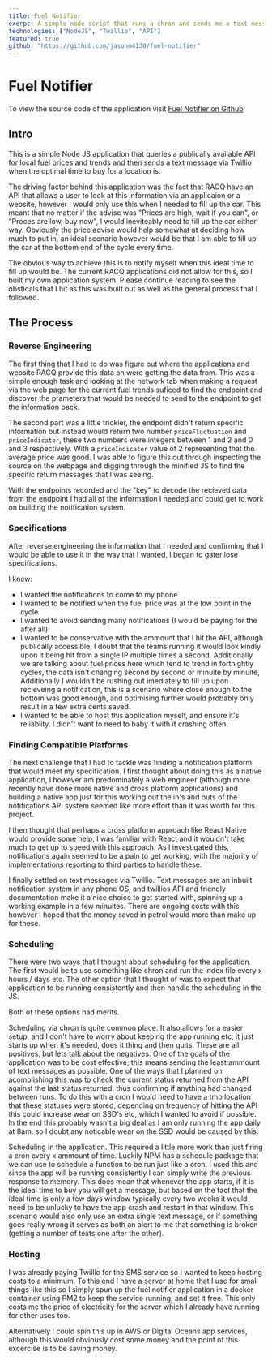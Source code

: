 ```yaml
---
title: Fuel Notifier
exerpt: A simple node script that runs a chron and sends me a text message when the fuel price cycle is at it's lowest. Based off the RACQ fuel finder app.
technologies: ["NodeJS", "Twillio", "API"]
featured: true
github: "https://github.com/jasonm4130/fuel-notifier"
---
```


# Fuel Notifier

To view the source code of the application visit [Fuel Notifier on Github](https://github.com/jasonm4130/fuel-notifier)

## Intro

This is a simple Node JS application that queries a publically available API for local fuel prices and trends and then sends a text message via Twillio when the optimal time to buy for a location is.

The driving factor behind this application was the fact that RACQ have an API that allows a user to look at this information via an applicaion or a website, however I would only use this when I needed to fill up the car. This meant that no matter if the advise was "Prices are high, wait if you can", or "Proces are low, buy now", I would ineviteably need to fill up the car either way. Obviously the price advise would help somewhat at deciding how much to put in, an ideal scenario however would be that I am able to fill up the car at the bottom end of the cycle every time.

The obvious way to achieve this is to notify myself when this ideal time to fill up would be. The current RACQ applications did not allow for this, so I built my own application system. Please continue reading to see the obsticals that I hit as this was built out as well as the general process that I followed.

## The Process

### Reverse Engineering

The first thing that I had to do was figure out where the applications and website RACQ provide this data on were getting the data from. This was a simple enough task and looking at the network tab when making a request via the web page for the current fuel trends suficed to find the endpoint and discover the prameters that would be needed to send to the endpoint to get the information back.

The second part was a little trickier, the endpoint didn't return specific information but instead would return two number `priceFluctuation` and `priceIndicator`, these two numbers were integers between 1 and 2 and 0 and 3 respectively. With a `priceIndicator` value of 2 representing that the average price was good. I was able to figure this out through inspecting the source on the webpage and digging through the minified JS to find the specific return messages that I was seeing.

With the endpoints recorded and the "key" to decode the recieved data from the endpoint I had all of the information I needed and could get to work on building the notification system.

### Specifications

After reverse engineering the information that I needed and confirming that I would be able to use it in the way that I wanted, I began to gater lose specifications.

I knew:

- I wanted the notifications to come to my phone
- I wanted to be notified when the fuel price was at the low point in the cycle
- I wanted to avoid sending many notifications (I would be paying for the after all)
- I wanted to be conservative with the ammount that I hit the API, although publically accessible, I doubt that the teams running it would look kindly upon it being hit from a single IP multiple times a second. Additionally we are talking about fuel prices here which tend to trend in fortnightly cycles, the data isn't changing second by second or minuite by minuite, Additionally I wouldn't be rushing out imediately to fill up upon recieveing a notification, this is a scenario where close enough to the bottom was good enough, and optimising further would probably only result in a few extra cents saved.
- I wanted to be able to host this application myself, and ensure it's reliablity. I didn't want to need to baby it with it crashing often.

### Finding Compatible Platforms

The next challenge that I had to tackle was finding a notification platform that would meet my specification. I first thought about doing this as a native application, I however am predominately a web engineer (although more recently have done more native and cross platform applications) and building a native app just for this working out the in's and outs of the notifications API system seemed like more effort than it was worth for this project.

I then thought that perhaps a cross platform approach like React Native would provide some help, I was familiar with React and it wouldn't take much to get up to speed with this approach. As I investigated this, notifications again seemed to be a pain to get working, with the majority of implementations resorting to third parties to handle these.

I finally settled on text messages via Twillio. Text messages are an inbuilt notification system in any phone OS, and twillios API and friendly documentation make it a nice choice to get started with, spinning up a working example in a few minuites. There are ongoing costs with this however I hoped that the money saved in petrol would more than make up for these.

### Scheduling

There were two ways that I thought about scheduling for the application. The first would be to use something like chron and run the index file every x hours / days etc. The other option that I thought of was to expect that application to be running consistently and then handle the scheduling in the JS.

Both of these options had merits.

Scheduling via chron is quite common place. It also allows for a easier setup, and I don't have to worry about keeping the app running etc, it just starts up when it's needed, does it thing and then quits. These are all positives, but lets talk about the negatives. One of the goals of the application was to be cost effective, this means sending the least ammount of text messages as possible. One of the ways that I planned on acomplishing this was to check the current status returned from the API against the last status returned, thus confirming if anything had changed between runs. To do this with a cron I would need to have a tmp location that these statuses were stored, depending on frequency of hitting the API this could increase wear on SSD's etc, which I wanted to avoid if possible. In the end this probably wasn't a big deal as I am only running the app daily at 8am, so I doubt any noticable wear on the SSD would be caused by this.

Scheduling in the application. This required a little more work than just firing a cron every x ammount of time. Luckily NPM has a schedule package that we can use to schedule a function to be run just like a cron. I used this and since the app will be running consistently I can simply write the previous response to memory. This does mean that whenever the app starts, if it is the ideal time to buy you will get a message, but based on the fact that the ideal time is only a few days window typically every two weeks it would need to be unlucky to have the app crash and restart in that window. This scenario would also only use an extra single text message, or if something goes really wrong it serves as both an alert to me that something is broken (getting a number of texts one after the other).

### Hosting

I was already paying Twillio for the SMS service so I wanted to keep hosting costs to a minimum. To this end I have a server at home that I use for small things like this so I simply spun up the fuel notifier application in a docker container using PM2 to keep the service running, and set it free. This only costs me the price of electricity for the server which I already have running for other uses too.

Alternatively I could spin this up in AWS or Digital Oceans app services, although this would obviously cost some money and the point of this excercise is to be saving money.
